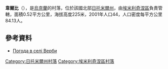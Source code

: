 {{coord|50|39|8|N|27|57|20|E|scale:30000|display=title}}

{{Infobox Settlement
|name                   = 韋爾比
|native_name            = <small>{{lang|uk|Верби}}</small>
|settlement_type        = 村
|image_skyline          = 
|subdivision_type       = [[國家|國家]]
|subdivision_name       = {{flag|Ukraine}}
|subdivision_type1      = [[州_(烏克蘭)|州]]
|subdivision_name1      = [[日托米爾州|日托米爾州]]
|subdivision_type2      = [[區_(烏克蘭)|區]]
|subdivision_name2      = [[埃米利奇涅區|埃米利奇涅區]]
|population_total       = 44
|area_total_km2         = 0.523
|population_density_km2 = 84.13
|elevation_m            = 225
|timezone               = [[UTC+2|EET]]
|utc_offset             = +2
|timezone_DST           = [[UTC+3|EEST]]
|utc_offset_DST         = +3
|pushpin_map            = Ukraine
|pushpin_label_position = top
|latd                   = 50
|latm                   = 39
|lats                   = 8
|latNS                  = N
|longd                  = 27
|longm                  = 57
|longs                  = 20
|longEW                 = E
}}
'''韋爾比'''（{{lang-uk|Верби}}），是[[烏克蘭|烏克蘭]]的村落，位於該國北部[[日托米爾州|日托米爾州]]，由[[埃米利奇涅區|埃米利奇涅區]]負責管轄，面積0.52平方公里，海拔高度225米，2001年人口44，人口密度每平方公里84.13人。

==參考資料==
* [http://weather.in.ua/ua/zhitomirskaja/3068 Погода в селі Верби] {{Wayback|url=http://weather.in.ua/ua/zhitomirskaja/3068 |date=20111219170336 }}

{{DEFAULTSORT:Верби}}
[[Category:日托米爾州村落|Category:日托米爾州村落]]
[[Category:埃米利奇涅區村落|Category:埃米利奇涅區村落]]


{{Zhytomyr-geo-stub}}
